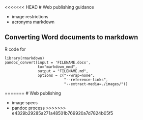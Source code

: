 <<<<<<< HEAD
# Web publishing guidance

- image restrictions
- acronyms markdown

## Converting Word documents to markdown

R code for 

```
library(rmarkdown)
pandoc_convert(input = 'FILENAME.docx',
               to="markdown_mmd",
               output = "FILENAME.md", 
               options = c("--wrap=none",
                           "--reference-links",
                           "--extract-media=./images/"))

```
=======
# Web publishing

- image specs
- pandoc process
>>>>>>> e4329b29285a271a48501b769920a7d7824b05f5
